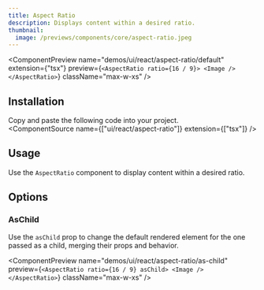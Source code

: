 ```yaml
---
title: Aspect Ratio
description: Displays content within a desired ratio.
thumbnail:
  image: /previews/components/core/aspect-ratio.jpeg
---
```


<ComponentPreview
  name="demos/ui/react/aspect-ratio/default"
  extension={"tsx"}
  preview={`<AspectRatio ratio={16 / 9}>
  <Image />
</AspectRatio>`}
  className="max-w-xs"
/>

## Installation

Copy and paste the following code into your project.<br/>
  <ComponentSource
    name={["ui/react/aspect-ratio"]}
    extension={["tsx"]}
  />
  
## Usage

Use the `AspectRatio` component to display content within a desired ratio.

## Options

### AsChild

Use the `asChild` prop to change the default rendered element for the one passed as a child, merging their props and behavior.

<ComponentPreview
  name="demos/ui/react/aspect-ratio/as-child"
  preview={`<AspectRatio ratio={16 / 9} asChild>
  <Image />
</AspectRatio>`}
  className="max-w-xs"
/>

